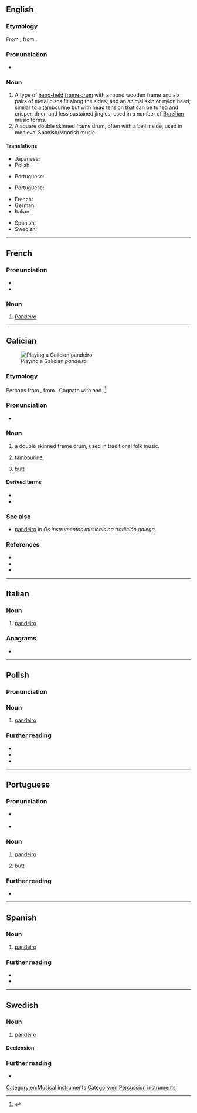 {{also|Pandeiro}}
==English==
{{wikipedia}}

===Etymology===
From {{uder|en|pt|pandeiro}}, from {{uder|en|la|pandurium}}.

===Pronunciation===
* {{IPA|en|/pænˈdɛəɹəʊ/}}

===Noun===
{{en-noun}}

# A type of [[hand-held]] [[frame drum]] with a round wooden frame and six pairs of metal discs fit along the sides, and an animal skin or nylon head; similar to a [[tambourine]] but with head tension that can be tuned and crisper, drier, and less sustained jingles, used in a number of [[Brazilian]] music forms.
# A square double skinned frame drum, often with a bell inside, used in medieval Spanish/Moorish music.

====Translations====
{{trans-top|a hand-held frame drum with a round wooden frame}}
* Japanese: {{t|ja|パンデイロ|tr=ぱんでいろ, pandeiro}}
* Polish: {{t|pl|pandeiro|n}}
{{trans-mid}}
* Portuguese: {{t+|pt|pandeiro|m}}
{{trans-bottom}}

{{trans-top|a square double skinned frame drum}}
* Portuguese: {{t+|pt|adufe|m}}
{{trans-mid}}
{{trans-bottom}}

{{checktrans-top}}
* French: {{t+check|fr|pandeiro|m}}
* German: {{t-check|de|Pandeiro}}
* Italian: {{t-check|it|pandeiro|m}}
{{trans-mid}}
* Spanish: {{t-check|es|pandeiro|m}}
* Swedish: {{t-check|sv|pandeiro}}
{{trans-bottom}}

[[Category:en:Musical instruments]]
[[Category:en:Percussion instruments]]

----

==French==
{{wikipedia|lang=fr}}

===Pronunciation===
* {{fr-IPA|pandéro}}
* {{audio|fr|LL-Q150 (fra)-WikiLucas00-pandeiro.wav|Audio}}

===Noun===
{{fr-noun|m}}

# [[pandeiro#English|Pandeiro]]

{{C|fr|Percussion instruments}}
----

==Galician==
[[File:Xaquin co pandeiro (9450387352).jpg|thumb|Playing a Galician ''pandeiro'']]

===Etymology===
Perhaps from {{inh|gl|LL.|pandurius}}, from {{der|gl|grc|-}}. Cognate with {{cog|pt|pandeiro}} and {{cog|es|pandero}}.<ref>{{R:DCECH|}}</ref>

===Pronunciation===
* {{IPA|gl|[panˈdejɾʊ]}}

===Noun===
{{gl-noun|m}}

# a double skinned frame drum, used in traditional folk music.
# {{lb|gl|dated}} [[tambourine]], {{l|en|pandeiro}}
# {{lb|gl|humorous|informal}} [[butt]]

====Derived terms====
* {{l|gl|pandeirada}}
* {{l|gl|pandeireta}}

===See also===
* [http://www.consellodacultura.gal/asg/instrumentos/os-membranofonos/pandeiro-cadrado/ pandeiro] in ''Os instrumentos musicais na tradición galega''.

===References===
* {{R:DDLG}}
* {{R:TILG}}
* {{R:TLPGP}}
<references/>

----

==Italian==
{{wikipedia|lang=it}}

===Noun===
{{it-noun|m}}

# [[pandeiro#English|pandeiro]]

===Anagrams===
* {{anagrams|it|a=adeinopr|derapino|dipanerò|operandi|perdonai|ponderai|prodiane}}

----

==Polish==

===Pronunciation===
{{pl-p}}

===Noun===
{{pl-noun|n}}

# [[pandeiro#English|pandeiro]]

===Further reading===
* {{R:pl:WSJP}}
* {{R:pl:PWN}}
* {{pedia|lang=pl}}

----

==Portuguese==

===Pronunciation===
* {{a|BR}} {{IPA|pt|/pɐ̃ˈde(j)ɾu/}}
* {{a|PT}} {{IPA|pt|/pɐ̃ˈdɐjɾu/}}

===Noun===
{{pt-noun|m}}

# [[pandeiro#English|pandeiro]]
# {{lb|pt|informal}} [[butt]]

===Further reading===
* {{pedia|lang=pt}}

----

==Spanish==

===Noun===
{{es-noun|m}}

# [[pandeiro#English|pandeiro]]

===Further reading===
* {{R:DRAE}}
* {{pedia|lang=es}}

----

==Swedish==

===Noun===
{{sv-noun|c}}

# [[pandeiro#English|pandeiro]]

====Declension====
{{sv-infl-noun-c-r}}

===Further reading===
* {{pedia|lang=sv}}